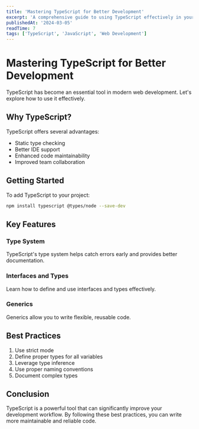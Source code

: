 ```yaml
---
title: 'Mastering TypeScript for Better Development'
excerpt: 'A comprehensive guide to using TypeScript effectively in your projects.'
publishedAt: '2024-03-05'
readTime: 7
tags: ['TypeScript', 'JavaScript', 'Web Development']
---
```


# Mastering TypeScript for Better Development

TypeScript has become an essential tool in modern web development. Let's explore how to use it effectively.

## Why TypeScript?

TypeScript offers several advantages:
- Static type checking
- Better IDE support
- Enhanced code maintainability
- Improved team collaboration

## Getting Started

To add TypeScript to your project:

```bash
npm install typescript @types/node --save-dev
```

## Key Features

### Type System

TypeScript's type system helps catch errors early and provides better documentation.

### Interfaces and Types

Learn how to define and use interfaces and types effectively.

### Generics

Generics allow you to write flexible, reusable code.

## Best Practices

1. Use strict mode
2. Define proper types for all variables
3. Leverage type inference
4. Use proper naming conventions
5. Document complex types

## Conclusion

TypeScript is a powerful tool that can significantly improve your development workflow. By following these best practices, you can write more maintainable and reliable code. 